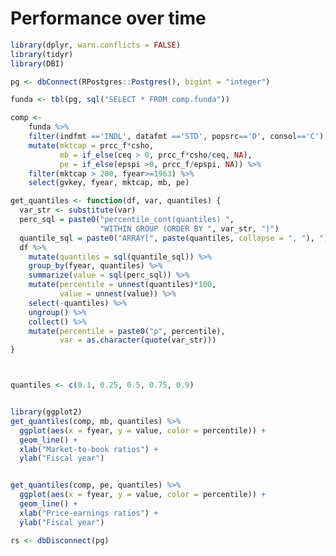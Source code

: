 # Performance over time

```r
library(dplyr, warn.conflicts = FALSE)
library(tidyr)
library(DBI)

pg <- dbConnect(RPostgres::Postgres(), bigint = "integer")

funda <- tbl(pg, sql("SELECT * FROM comp.funda"))

comp <-
    funda %>%
    filter(indfmt =='INDL', datafmt =='STD', popsrc=='D', consol=='C') %>%
    mutate(mktcap = prcc_f*csho,
           mb = if_else(ceq > 0, prcc_f*csho/ceq, NA),
           pe = if_else(epspi >0, prcc_f/epspi, NA)) %>%
    filter(mktcap > 200, fyear>=1963) %>%
    select(gvkey, fyear, mktcap, mb, pe)

get_quantiles <- function(df, var, quantiles) {
  var_str <- substitute(var)
  perc_sql = paste0("percentile_cont(quantiles) ",
                    "WITHIN GROUP (ORDER BY ", var_str, ")")
  quantile_sql = paste0("ARRAY[", paste(quantiles, collapse = ", "), "]")
  df %>%
    mutate(quantiles = sql(quantile_sql)) %>%
    group_by(fyear, quantiles) %>%
    summarize(value = sql(perc_sql)) %>%
    mutate(percentile = unnest(quantiles)*100,
           value = unnest(value)) %>%
    select(-quantiles) %>%
    ungroup() %>%
    collect() %>%
    mutate(percentile = paste0("p", percentile),
           var = as.character(quote(var_str)))
}



quantiles <- c(0.1, 0.25, 0.5, 0.75, 0.9)


library(ggplot2)
get_quantiles(comp, mb, quantiles) %>%
  ggplot(aes(x = fyear, y = value, color = percentile)) +
  geom_line() +
  xlab("Market-to-book ratios") +
  ylab("Fiscal year")


get_quantiles(comp, pe, quantiles) %>%
  ggplot(aes(x = fyear, y = value, color = percentile)) +
  geom_line() +
  xlab("Price-earnings ratios") +
  ylab("Fiscal year")

rs <- dbDisconnect(pg)
```
